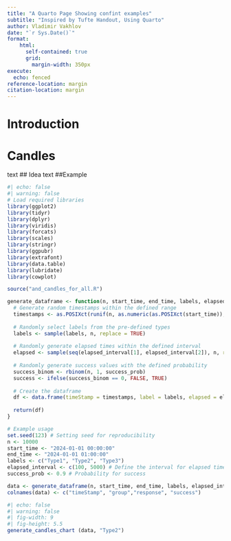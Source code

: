 ```yaml
---
title: "A Quarto Page Showing confint examples"
subtitle: "Inspired by Tufte Handout, Using Quarto"
author: Vladimir Vakhlov
date: "`r Sys.Date()`"
format:
    html: 
      self-contained: true
      grid: 
        margin-width: 350px
execute: 
  echo: fenced
reference-location: margin
citation-location: margin
---
```


# Introduction

# Candles
text
## Idea
text
##Example
```r
#| echo: false
#| warning: false
# Load required libraries
library(ggplot2)
library(tidyr)
library(dplyr)
library(viridis)
library(forcats)
library(scales)
library(stringr)
library(ggpubr)
library(extrafont)
library(data.table)
library(lubridate)
library(cowplot)

source("and_candles_for_all.R")

generate_dataframe <- function(n, start_time, end_time, labels, elapsed_interval, success_prob) {
  # Generate random timestamps within the defined range
  timestamps <- as.POSIXct(runif(n, as.numeric(as.POSIXct(start_time)), as.numeric(as.POSIXct(end_time))), origin = "1970-01-01")
  
  # Randomly select labels from the pre-defined types
  labels <- sample(labels, n, replace = TRUE)
  
  # Randomly generate elapsed times within the defined interval
  elapsed <- sample(seq(elapsed_interval[1], elapsed_interval[2]), n, replace = TRUE)
  
  # Randomly generate success values with the defined probability
  success_binom <- rbinom(n, 1, success_prob)
  success <- ifelse(success_binom == 0, FALSE, TRUE)
  
  # Create the dataframe
  df <- data.frame(timeStamp = timestamps, label = labels, elapsed = elapsed, success = success)
  
  return(df)
}

# Example usage
set.seed(123) # Setting seed for reproducibility
n <- 10000
start_time <- "2024-01-01 00:00:00"
end_time <- "2024-01-01 01:00:00"
labels <- c("Type1", "Type2", "Type3")
elapsed_interval <- c(100, 5000) # Define the interval for elapsed time
success_prob <- 0.9 # Probability for success

data <- generate_dataframe(n, start_time, end_time, labels, elapsed_interval, success_prob)
colnames(data) <- c("timeStamp", "group","response", "success")

```
```r
#| echo: false
#| warning: false
#| fig-width: 9
#| fig-height: 5.5
generate_candles_chart (data, "Type2")
```